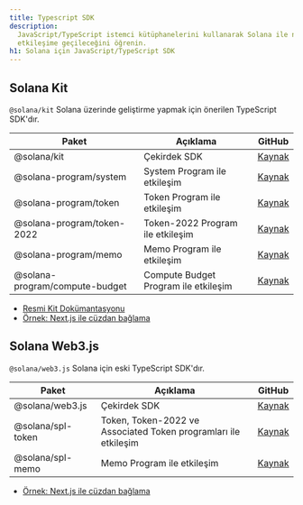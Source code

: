 ```yaml
---
title: Typescript SDK
description:
  JavaScript/TypeScript istemci kütüphanelerini kullanarak Solana ile nasıl
  etkileşime geçileceğini öğrenin.
h1: Solana için JavaScript/TypeScript SDK
---
```


## Solana Kit

`@solana/kit` Solana üzerinde geliştirme yapmak için önerilen TypeScript
SDK'dır.

| Paket                          | Açıklama                             | GitHub                                                                          |
| ------------------------------ | ------------------------------------ | ------------------------------------------------------------------------------- |
| @solana/kit                    | Çekirdek SDK                         | [Kaynak](https://github.com/anza-xyz/kit)                                       |
| @solana-program/system         | System Program ile etkileşim         | [Kaynak](https://github.com/solana-program/system/tree/main/clients/js)         |
| @solana-program/token          | Token Program ile etkileşim          | [Kaynak](https://github.com/solana-program/token/tree/main/clients/js)          |
| @solana-program/token-2022     | Token-2022 Program ile etkileşim     | [Kaynak](https://github.com/solana-program/token-2022/tree/main/clients/js)     |
| @solana-program/memo           | Memo Program ile etkileşim           | [Kaynak](https://github.com/solana-program/memo/tree/main/clients/js)           |
| @solana-program/compute-budget | Compute Budget Program ile etkileşim | [Kaynak](https://github.com/solana-program/compute-budget/tree/main/clients/js) |

- [Resmi Kit Dokümantasyonu](https://www.solanakit.com/)
- [Örnek: Next.js ile cüzdan bağlama](/docs/frontend/kit)

## Solana Web3.js

`@solana/web3.js` Solana için eski TypeScript SDK'dır.

| Paket             | Açıklama                                                        | GitHub                                                                             |
| ----------------- | --------------------------------------------------------------- | ---------------------------------------------------------------------------------- |
| @solana/web3.js   | Çekirdek SDK                                                    | [Kaynak](https://github.com/solana-foundation/solana-web3.js)                      |
| @solana/spl-token | Token, Token-2022 ve Associated Token programları ile etkileşim | [Kaynak](https://github.com/solana-program/token-2022/tree/main/clients/js-legacy) |
| @solana/spl-memo  | Memo Program ile etkileşim                                      | [Kaynak](https://github.com/solana-program/memo/tree/main/clients/js-legacy)       |

- [Örnek: Next.js ile cüzdan bağlama](/developers/cookbook/wallets/connect-wallet-react)
